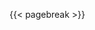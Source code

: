 \vspace*{\fill}
\begin{flushright}
\textit{Este trabalho é dedicado \\
às crianças adultas que, quando \\
pequenas, sonharam em se tornar \\
cientistas.}
\end{flushright}

{{< pagebreak >}}